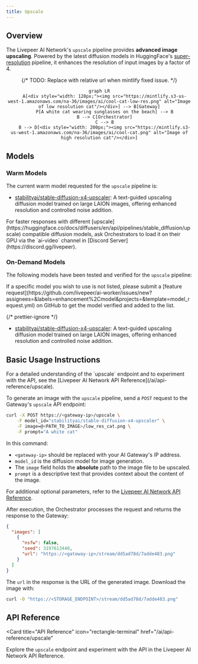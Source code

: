 ```yaml
---
title: Upscale
---
```


## Overview

The Livepeer AI Network's `upscale` pipeline provides **advanced image upscaling**.
Powered by the latest diffusion models in HuggingFace's
[super-resolution](https://huggingface.co/docs/diffusers/en/api/pipelines/stable_diffusion/upscale)
pipeline, it enhances the resolution of input images by a factor of 4.

<div align="center">

{/* TODO: Replace with relative url when mintlify fixed issue. */}

```mermaid
graph LR
    A[<div style="width: 128px;"><img src="https://mintlify.s3-us-west-1.amazonaws.com/na-36/images/ai/cool-cat-low-res.png" alt="Image of low resolution cat"/></div>] --> B[Gateway]
    P[A white cat wearing sunglasses on the beach] --> B
    B --> C[Orchestrator]
    C --> B
    B --> D[<div style="width: 200px;"><img src="https://mintlify.s3-us-west-1.amazonaws.com/na-36/images/ai/cool-cat.png" alt="Image of high resolution cat"/></div>]
```

</div>

## Models

### Warm Models

The current warm model requested for the `upscale` pipeline is:

- [stabilityai/stable-diffusion-x4-upscaler](https://huggingface.co/stabilityai/stable-diffusion-x4-upscaler):
  A text-guided upscaling diffusion model trained on large LAION images,
  offering enhanced resolution and controlled noise addition.

<Tip>
  For faster responses with different
  [upscale](https://huggingface.co/docs/diffusers/en/api/pipelines/stable_diffusion/upscale)
  compatible diffusion models, ask Orchestrators to load it on their GPU via the
  `ai-video` channel in [Discord Server](https://discord.gg/livepeer).
</Tip>

### On-Demand Models

The following models have been tested and verified for the `upscale` pipeline:

<Note>
  If a specific model you wish to use is not listed, please submit a [feature
  request](https://github.com/livepeer/ai-worker/issues/new?assignees=&labels=enhancement%2Cmodel&projects=&template=model_request.yml)
  on GitHub to get the model verified and added to the list.
</Note>

{/* prettier-ignore */}
<Accordion title="Tested and Verified Diffusion Models">
- [stabilityai/stable-diffusion-x4-upscaler](https://huggingface.co/stabilityai/stable-diffusion-x4-upscaler):
  A text-guided upscaling diffusion model trained on large LAION images,
  offering enhanced resolution and controlled noise addition.
</Accordion>

## Basic Usage Instructions

<Tip>
  For a detailed understanding of the `upscale` endpoint and to experiment with
  the API, see the [Livepeer AI Network API Reference](/ai/api-reference/upscale).
</Tip>

To generate an image with the `upscale` pipeline, send a `POST` request to the
Gateway's `upscale` API endpoint:

```bash
curl -X POST https://<gateway-ip>/upscale \
    -F model_id="stabilityai/stable-diffusion-x4-upscaler" \
    -F image=@<PATH_TO_IMAGE>/low_res_cat.png \
    -F prompt="A white cat"
```

In this command:

- `<gateway-ip>` should be replaced with your AI Gateway's IP address.
- `model_id` is the diffusion model for image generation.
- The `image` field holds the **absolute** path to the image file to be
  upscaled.
- `prompt` is a descriptive text that provides context about the content of the
  image.

For additional optional parameters, refer to the
[Livepeer AI Network API Reference](/ai/api-reference/upscale).

After execution, the Orchestrator processes the request and returns the response
to the Gateway:

```json
{
  "images": [
    {
      "nsfw": false,
      "seed": 3197613440,
      "url": "https://<gateway-ip>/stream/dd5ad78d/7adde483.png"
    }
  ]
}
```

The `url` in the response is the URL of the generated image. Download the image
with:

```bash
curl -O "https://<STORAGE_ENDPOINT>/stream/dd5ad78d/7adde483.png"
```

## API Reference

<Card
  title="API Reference"
  icon="rectangle-terminal"
  href="/ai/api-reference/upscale"
>
  Explore the `upscale` endpoint and experiment with the API in the Livepeer AI Network
  API Reference.
</Card>
